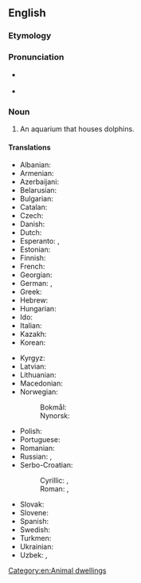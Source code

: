 ==English==

===Etymology===
{{suffix|en|dolphin|arium}}

===Pronunciation===
* {{a|UK}} {{IPA|/dɒl.fɪˈnɛəɹ.i.əm/|lang=en}}
* {{a|US}} {{IPA|/dɑl.fɪˈnɛəɹ.i.əm/|lang=en}}

===Noun===
{{en-noun|s|dolphinaria}}

# An aquarium that houses dolphins.

====Translations====
{{trans-top|}}
* Albanian: {{t|sq|delfinarium|m}}
* Armenian: {{t+|hy|դելֆինարիում|sc=Armn}}
* Azerbaijani: {{t|az|delfinarium}}
* Belarusian: {{t|be|дэльфіна́рый|m|sc=Cyrl}}
* Bulgarian: {{t|bg|делфина́риум|m|sc=Cyrl}}
* Catalan: {{t|ca|delfinari|m}}
* Czech: {{t|cs|delfinárium|n}}
* Danish: {{t|da|delfinarium|n}}
* Dutch: {{t+|nl|dolfinarium|n}}
* Esperanto: {{t|eo|delfenario}}, {{t|eo|delfinario}}
* Estonian: {{t|et|delfinaarium}}
* Finnish: {{t+|fi|delfinaario}}
* French: {{t+|fr|delphinarium|m}}
* Georgian: {{t|ka|დელფინარიუმი|sc=Geor}}
* German: {{t+|de|Delfinarium|n}}, {{t+|de|Delphinarium|n}}
* Greek: {{t+|el|δελφινάριο|n}}
* Hebrew: {{t+|he|דולפינריום|m|tr=delfinarium}}
* Hungarian: {{t|hu|delfinárium}}
* Ido: {{t|io|delfinario}}
* Italian: {{t|it|delfinario|m}}
* Kazakh: {{t|kk|дельфинарий|sc=Cyrl}}
* Korean: {{t|ko|돌고래 수족관}}
{{trans-mid}}
* Kyrgyz: {{t|ky|дельфинарий|sc=Cyrl}}
* Latvian: {{t|lv|delfinārijs|m}}
* Lithuanian: {{t|lt|delfinariumas|m}}
* Macedonian: {{t|mk|делфинариум|m}}
* Norwegian:
*: Bokmål: {{t|nb|delfinarium|n}}
*: Nynorsk: {{t|nn|delfinarium|n}}
* Polish: {{t|pl|delfinarium|n}}
* Portuguese: {{t|pt|delfinário|m}}
* Romanian: {{t+|ro|delfinariu|n}}
* Russian: {{t+|ru|дельфина́рий|m}}, {{t+|ru|дельфина́риум|m}}
* Serbo-Croatian:
*: Cyrillic: {{t|sh|дельфина́ријум|m}}, {{t|sh|дельфина́риј|m}}
*: Roman: {{t|sh|delfinarijum|m}}, {{t|sh|delfinarij|m}}
* Slovak: {{t|sk|delfinárium|n}}
* Slovene: {{t|sl|delfinarij|m-in}}
* Spanish: {{t|es|delfinario|m}}
* Swedish: {{t|sv|delfinarium|n}}
* Turkmen: {{t|tk|delfinariý}}
* Ukrainian: {{t|uk|дельфіна́рій|m|sc=Cyrl}}
* Uzbek: {{t+|uz|delfinariy}}, {{t|uz|delfinarium}}
{{trans-bottom}}

[[Category:en:Animal dwellings]]